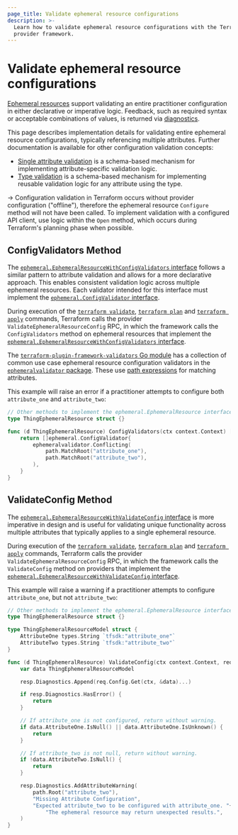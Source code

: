 ```yaml
---
page_title: Validate ephemeral resource configurations
description: >-
  Learn how to validate ephemeral resource configurations with the Terraform
  provider framework.
---
```


# Validate ephemeral resource configurations

[Ephemeral resources](/terraform/plugin/framework/ephemeral-resources) support validating an entire practitioner configuration in either declarative or imperative logic. Feedback, such as required syntax or acceptable combinations of values, is returned via [diagnostics](/terraform/plugin/framework/diagnostics).

This page describes implementation details for validating entire ephemeral resource configurations, typically referencing multiple attributes. Further documentation is available for other configuration validation concepts:

- [Single attribute validation](/terraform/plugin/framework/validation#attribute-validation) is a schema-based mechanism for implementing attribute-specific validation logic.
- [Type validation](/terraform/plugin/framework/validation#type-validation) is a schema-based mechanism for implementing reusable validation logic for any attribute using the type.

-> Configuration validation in Terraform occurs without provider configuration ("offline"), therefore the ephemeral resource `Configure` method will not have been called. To implement validation with a configured API client, use logic within the `Open` method, which occurs during Terraform's planning phase when possible.

## ConfigValidators Method

The [`ephemeral.EphemeralResourceWithConfigValidators` interface](https://pkg.go.dev/github.com/hashicorp/terraform-plugin-framework/ephemeral#EphemeralResourceWithConfigValidators) follows a similar pattern to attribute validation and allows for a more declarative approach. This enables consistent validation logic across multiple ephemeral resources. Each validator intended for this interface must implement the [`ephemeral.ConfigValidator` interface](https://pkg.go.dev/github.com/hashicorp/terraform-plugin-framework/ephemeral#ConfigValidator).

During execution of the [`terraform validate`](/terraform/cli/commands/validate), [`terraform plan`](/terraform/cli/commands/plan) and [`terraform apply`](/terraform/cli/commands/apply) commands, Terraform calls the provider `ValidateEphemeralResourceConfig` RPC, in which the framework calls the `ConfigValidators` method on ephemeral resources that implement the [`ephemeral.EphemeralResourceWithConfigValidators` interface](https://pkg.go.dev/github.com/hashicorp/terraform-plugin-framework/ephemeral#EphemeralResourceWithConfigValidators).

The [`terraform-plugin-framework-validators` Go module](https://pkg.go.dev/github.com/hashicorp/terraform-plugin-framework-validators) has a collection of common use case ephemeral resource configuration validators in the [`ephemeralvalidator` package](https://pkg.go.dev/github.com/hashicorp/terraform-plugin-framework-validators/ephemeralvalidator). These use [path expressions](/terraform/plugin/framework/path-expressions) for matching attributes.

This example will raise an error if a practitioner attempts to configure both `attribute_one` and `attribute_two`:

```go
// Other methods to implement the ephemeral.EphemeralResource interface are omitted for brevity
type ThingEphemeralResource struct {}

func (d ThingEphemeralResource) ConfigValidators(ctx context.Context) []ephemeral.ConfigValidator {
    return []ephemeral.ConfigValidator{
        ephemeralvalidator.Conflicting(
            path.MatchRoot("attribute_one"),
            path.MatchRoot("attribute_two"),
        ),
    }
}
```

## ValidateConfig Method

The [`ephemeral.EphemeralResourceWithValidateConfig` interface](https://pkg.go.dev/github.com/hashicorp/terraform-plugin-framework/ephemeral#EphemeralResourceWithValidateConfig) is more imperative in design and is useful for validating unique functionality across multiple attributes that typically applies to a single ephemeral resource.

During execution of the [`terraform validate`](/terraform/cli/commands/validate), [`terraform plan`](/terraform/cli/commands/plan) and [`terraform apply`](/terraform/cli/commands/apply) commands, Terraform calls the provider `ValidateEphemeralResourceConfig` RPC, in which the framework calls the `ValidateConfig` method on providers that implement the [`ephemeral.EphemeralResourceWithValidateConfig` interface](https://pkg.go.dev/github.com/hashicorp/terraform-plugin-framework/ephemeral#EphemeralResourceWithValidateConfig).

This example will raise a warning if a practitioner attempts to configure `attribute_one`, but not `attribute_two`:

```go
// Other methods to implement the ephemeral.EphemeralResource interface are omitted for brevity
type ThingEphemeralResource struct {}

type ThingEphemeralResourceModel struct {
    AttributeOne types.String `tfsdk:"attribute_one"`
    AttributeTwo types.String `tfsdk:"attribute_two"`
}

func (d ThingEphemeralResource) ValidateConfig(ctx context.Context, req ephemeral.ValidateConfigRequest, resp *ephemeral.ValidateConfigResponse) {
    var data ThingEphemeralResourceModel

    resp.Diagnostics.Append(req.Config.Get(ctx, &data)...)

    if resp.Diagnostics.HasError() {
        return
    }

    // If attribute_one is not configured, return without warning.
    if data.AttributeOne.IsNull() || data.AttributeOne.IsUnknown() {
        return
    }

    // If attribute_two is not null, return without warning.
    if !data.AttributeTwo.IsNull() {
        return
    }

    resp.Diagnostics.AddAttributeWarning(
        path.Root("attribute_two"),
        "Missing Attribute Configuration",
        "Expected attribute_two to be configured with attribute_one. "+
            "The ephemeral resource may return unexpected results.",
    )
}
```
